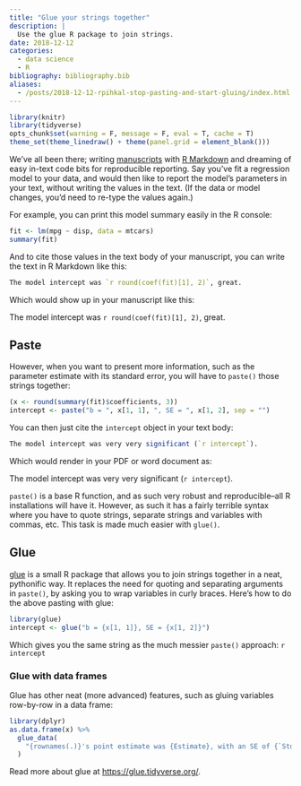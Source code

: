 ```yaml
---
title: "Glue your strings together"
description: |
  Use the glue R package to join strings.
date: 2018-12-12
categories:
  - data science
  - R
bibliography: bibliography.bib
aliases:
  - /posts/2018-12-12-rpihkal-stop-pasting-and-start-gluing/index.html
---
```


```r
library(knitr)
library(tidyverse)
opts_chunk$set(warning = F, message = F, eval = T, cache = T)
theme_set(theme_linedraw() + theme(panel.grid = element_blank()))
```

We've all been there; writing [manuscripts](https://github.com/crsh/papaja) with [R Markdown](https://rmarkdown.rstudio.com/) and dreaming of easy in-text code bits for reproducible reporting. Say you've fit a regression model to your data, and would then like to report the model's parameters in your text, without writing the values in the text. (If the data or model changes, you'd need to re-type the values again.)

For example, you can print this model summary easily in the R console:

```r
fit <- lm(mpg ~ disp, data = mtcars)
summary(fit)
```

And to cite those values in the text body of your manuscript, you can write the text in R Markdown like this:

```r
The model intercept was `r round(coef(fit)[1], 2)`, great.
```

Which would show up in your manuscript like this:

The model intercept was `r round(coef(fit)[1], 2)`, great.

## Paste

However, when you want to present more information, such as the parameter estimate with its standard error, you will have to `paste()` those strings together:

```r
(x <- round(summary(fit)$coefficients, 3))
intercept <- paste("b = ", x[1, 1], ", SE = ", x[1, 2], sep = "")
```

You can then just cite the `intercept` object in your text body:

```r
The model intercept was very very significant (`r intercept`).
```

Which would render in your PDF or word document as:

The model intercept was very very significant (`r intercept`).

`paste()` is a base R function, and as such very robust and reproducible--all R installations will have it. However, as such it has a fairly terrible syntax where you have to quote strings, separate strings and variables with commas, etc. This task is made much easier with `glue()`.

## Glue

[glue](https://glue.tidyverse.org/) is a small R package that allows you to join strings together in a neat, pythonific way. It replaces the need for quoting and separating arguments in `paste()`, by asking you to wrap variables in curly braces. Here's how to do the above pasting with glue:

```r
library(glue)
intercept <- glue("b = {x[1, 1]}, SE = {x[1, 2]}")
```

Which gives you the same string as the much messier `paste()` approach: `r intercept`

### Glue with data frames

Glue has other neat (more advanced) features, such as gluing variables row-by-row in a data frame:

```r
library(dplyr)
as.data.frame(x) %>%
  glue_data(
    "{rownames(.)}'s point estimate was {Estimate}, with an SE of {`Std. Error`}."
  )
```

Read more about glue at <https://glue.tidyverse.org/>.
